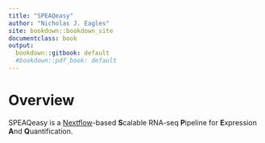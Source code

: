 ```yaml
---
title: "SPEAQeasy"
author: "Nicholas J. Eagles"
site: bookdown::bookdown_site
documentclass: book
output:
  bookdown::gitbook: default
  #bookdown::pdf_book: default
---
```


# Overview

SPEAQeasy is a [Nextflow](https://www.nextflow.io/)-based **S**calable RNA-seq **P**ipeline for **E**xpression **A**nd **Q**uantification.
